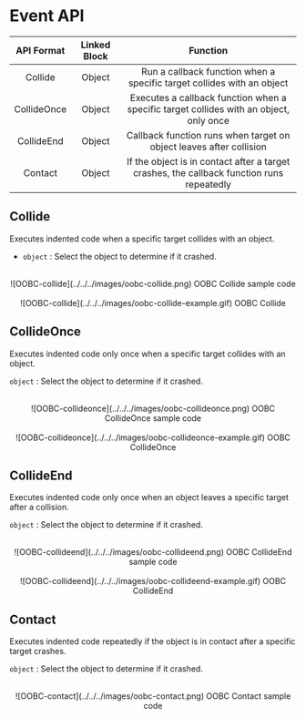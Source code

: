 # Event API

| API Format  | Linked Block |                                         Function                                          |
| :---------: | :----------: | :---------------------------------------------------------------------------------------: |
|   Collide   |    Object    |          Run a callback function when a specific target collides with an object           |
| CollideOnce |    Object    |  Executes a callback function when a specific target collides with an object, only once   |
| CollideEnd  |    Object    |            Callback function runs when target on object leaves after collision            |
|   Contact   |    Object    | If the object is in contact after a target crashes, the callback function runs repeatedly |

## Collide

Executes indented code when a specific target collides with an object.

- `object` : Select the object to determine if it crashed.

<br />
<center>
  ![OOBC-collide](../../../images/oobc-collide.png) OOBC Collide sample code
</center>

<br />
<center>
  ![OOBC-collide](../../../images/oobc-collide-example.gif) OOBC Collide
</center>

## CollideOnce

Executes indented code only once when a specific target collides with an object.

`object` : Select the object to determine if it crashed.

<br />
<center>
  ![OOBC-collideonce](../../../images/oobc-collideonce.png) OOBC CollideOnce sample
  code
</center>

<br />
<center>
  ![OOBC-collideonce](../../../images/oobc-collideonce-example.gif) OOBC
  CollideOnce
</center>

## CollideEnd

Executes indented code only once when an object leaves a specific target after a collision.

`object` : Select the object to determine if it crashed.

<br />
<center>
  ![OOBC-collideend](../../../images/oobc-collideend.png) OOBC CollideEnd sample
  code
</center>

<br />
<center>
  ![OOBC-collideend](../../../images/oobc-collideend-example.gif) OOBC CollideEnd
</center>

## Contact

Executes indented code repeatedly if the object is in contact after a specific target crashes.

`object` : Select the object to determine if it crashed.

<br />
<center>
  ![OOBC-contact](../../../images/oobc-contact.png) OOBC Contact sample code
</center>
